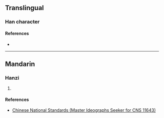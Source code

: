 {{character info}}
==Translingual==

===Han character===
{{Han char|rn=53|rad=广|as=16|sn=19|four=|canj=IHDC|ids=⿸广積}}

====References====
* {{Han ref|kx=0352.091|hdz=20908.031|uh=5EED|ud=24301}}

----

==Mandarin==

===Hanzi===
{{cmn-hanzi|pin=[[jī]] ([[ji1]])|wg=chi<sup>1</sup>}}

# {{rfdef|cmn|sort=广16}}

====References====
* [http://www.cns11643.gov.tw/AIDB/query_general_view.do?page=3&code=6475 Chinese National Standards (Master Ideographs Seeker for CNS 11643)]